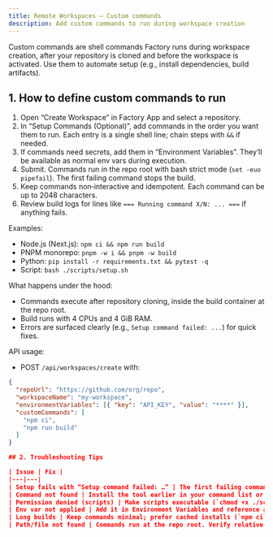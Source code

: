 ```yaml
---
title: Remote Workspaces – Custom commands
description: Add custom commands to run during workspace creation
---
```


Custom commands are shell commands Factory runs during workspace creation, after your repository is cloned and before the workspace is activated. Use them to automate setup (e.g., install dependencies, build artifacts).

## 1. How to define custom commands to run

1. Open “Create Workspace” in Factory App and select a repository.
2. In “Setup Commands (Optional)”, add commands in the order you want them to run. Each entry is a single shell line; chain steps with `&&` if needed.
3. If commands need secrets, add them in “Environment Variables”. They’ll be available as normal env vars during execution.
4. Submit. Commands run in the repo root with bash strict mode (`set -euo pipefail`). The first failing command stops the build.
5. Keep commands non‑interactive and idempotent. Each command can be up to 2048 characters.
6. Review build logs for lines like `=== Running command X/N: ... ===` if anything fails.

Examples:
- Node.js (Next.js): `npm ci && npm run build`
- PNPM monorepo: `pnpm -w i && pnpm -w build`
- Python: `pip install -r requirements.txt && pytest -q`
- Script: `bash ./scripts/setup.sh`

What happens under the hood:
- Commands execute after repository cloning, inside the build container at the repo root.
- Build runs with 4 CPUs and 4 GiB RAM.
- Errors are surfaced clearly (e.g., `Setup command failed: ...`) for quick fixes.

API usage:
- POST `/api/workspaces/create` with:
```json
{
  "repoUrl": "https://github.com/org/repo",
  "workspaceName": "my-workspace",
  "environmentVariables": [{ "key": "API_KEY", "value": "****" }],
  "customCommands": [
    "npm ci",
    "npm run build"
  ]
}

## 2. Troubleshooting Tips

| Issue | Fix |
|---|---|
| Setup fails with “Setup command failed: …” | The first failing command stopped the build. Run it locally, fix errors, add non‑interactive flags (e.g., `-y`), then retry. |
| Command not found | Install the tool earlier in your command list or ensure it’s in the base image before using it. |
| Permission denied (scripts) | Make scripts executable (`chmod +x ./scripts/setup.sh`) or invoke via interpreter (`bash ./scripts/setup.sh`). |
| Env var not applied | Add it in Environment Variables and reference as `$VAR`. Avoid echoing secrets in commands. |
| Long builds | Keep commands minimal; prefer cached installs (`npm ci` over `npm install`); avoid heavy, non‑essential work. |
| Path/file not found | Commands run at the repo root. Verify relative paths and that files exist after clone. |
